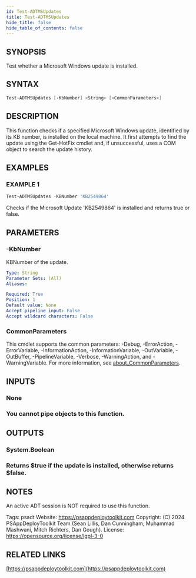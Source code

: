 ```yaml
---
id: Test-ADTMSUpdates
title: Test-ADTMSUpdates
hide_title: false
hide_table_of_contents: false
---
```


## SYNOPSIS

Test whether a Microsoft Windows update is installed.

## SYNTAX

```powershell
Test-ADTMSUpdates [-KbNumber] <String> [<CommonParameters>]
```

## DESCRIPTION

This function checks if a specified Microsoft Windows update, identified by its KB number, is installed on the local machine.
It first attempts to find the update using the Get-HotFix cmdlet and, if unsuccessful, uses a COM object to search the update history.

## EXAMPLES

### EXAMPLE 1

```powershell
Test-ADTMSUpdates -KBNumber 'KB2549864'
```

Checks if the Microsoft Update 'KB2549864' is installed and returns true or false.

## PARAMETERS

### -KbNumber

KBNumber of the update.

```yaml
Type: String
Parameter Sets: (All)
Aliases:

Required: True
Position: 1
Default value: None
Accept pipeline input: False
Accept wildcard characters: False
```

### CommonParameters

This cmdlet supports the common parameters: -Debug, -ErrorAction, -ErrorVariable, -InformationAction, -InformationVariable, -OutVariable, -OutBuffer, -PipelineVariable, -Verbose, -WarningAction, and -WarningVariable. For more information, see [about_CommonParameters](http://go.microsoft.com/fwlink/?LinkID=113216).

## INPUTS

### None

### You cannot pipe objects to this function.
## OUTPUTS

### System.Boolean

### Returns $true if the update is installed, otherwise returns $false.
## NOTES
An active ADT session is NOT required to use this function.

Tags: psadt
Website: https://psappdeploytoolkit.com
Copyright: (C) 2024 PSAppDeployToolkit Team (Sean Lillis, Dan Cunningham, Muhammad Mashwani, Mitch Richters, Dan Gough).
License: https://opensource.org/license/lgpl-3-0

## RELATED LINKS

[https://psappdeploytoolkit.com](https://psappdeploytoolkit.com)
